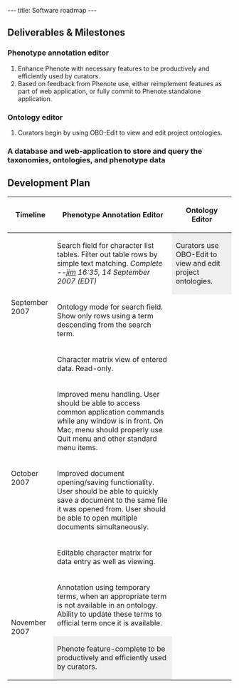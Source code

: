 ---
title: Software roadmap
---

==Deliverables & Milestones==
===Phenotype annotation editor===
# Enhance Phenote with necessary features to be productively and efficiently used by curators.
# Based on feedback from Phenote use, either reimplement features as part of web application, or fully commit to Phenote standalone application.
===Ontology editor===
# Curators begin by using OBO-Edit to view and edit project ontologies.
===A database and web-application to store and query the taxonomies, ontologies, and phenotype data===

==Development Plan==

{| border="1" cellpadding="5"
! Timeline !! Phenotype Annotation Editor !! Ontology Editor
|-
! rowspan=3 | September 2007 
| Search field for character list tables.  Filter out table rows by simple text matching. ''Complete --[[User:Jpb15|jim]] 16:35, 14 September 2007 (EDT)''
| style="background:#efefef;" | Curators use OBO-Edit to view and edit project ontologies.
|-
| Ontology mode for search field.  Show only rows using a term descending from the search term.
|-
| Character matrix view of entered data.  Read-only.
|-
! rowspan=3 | October 2007
|  Improved menu handling. User should be able to access common application commands while any window is in front.  On Mac, menu should properly use Quit menu and other standard menu items.
|-
| Improved document opening/saving functionality.  User should be able to quickly save a document to the same file it was opened from.  User should be able to open multiple documents simultaneously.
|-
| Editable character matrix for data entry as well as viewing.
|-
! rowspan=2 | November 2007
| Annotation using temporary terms, when an appropriate term is not available in an ontology.  Ability to update these terms to official term once it is available.
|-
| style="background:#efefef;" | Phenote feature-complete to be productively and efficiently used by curators.
|}